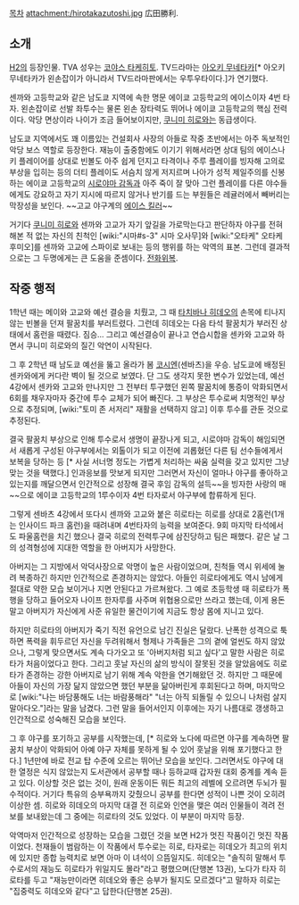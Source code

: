 [[목차]]
attachment:/hirotakazutoshi.jpg
広田勝利. 
== 소개 ==
[[H2]]의 등장인물. TVA 성우는 [[코야스 타케히토]]. TV드라마는 [[아오키 무네타카]][* 아오키 무네타카가 왼손잡이가 아니라서 TV드라마판에서는 우투우타이다.]가 연기했다.

센까와 고등학교와 같은 남도쿄 지역에 속한 명문 에이쿄 고등학교의 에이스이자 4번 타자. 왼손잡이로 선발 좌투수는 물론 왼손 장타력도 뛰어나 에이쿄 고등학교의 핵심 전력이다. 악당 면상이라 나이가 조금 들어보이지만, [[쿠니미 히로]]와는 동급생이다.

남도쿄 지역에서도 꽤 이름있는 건설회사 사장의 아들로 작중 초반에서는 아주 독보적인 악당 보스 역할로 등장한다. 재능이 출중함에도 이기기 위해서라면 상대 팀의 에이스나 키 플레이어를 상대로 빈볼도 아주 쉽게 던지고 타격이나 주루 플레이를 빙자해 고의로 부상을 입히는 등의 더티 플레이도 서슴치 않게 저지르며 나아가 성적 제일주의를 신봉하는 에이쿄 고등학교의 [[시로야마 감독]]과 아주 죽이 잘 맞아 그런 플레이를 다른 야수들에게도 강요하고 자기 지시에 따르지 않거나 반기를 드는 부원들은 레귤러에서 빼버리는 막장성을 보인다. ~~고교 야구계의 [[에이스 킬러]]~~        

거기다 [[쿠니미 히로]]와 센까와 고교가 자기 앞길을 가로막는다고 판단하자 야구를 전혀 해본 적 없는 자신의 친척인 [wiki:"시마#s-3" 시마 오사무]와 [wiki:"오타케" 오타케 후미오]를 센까와 고교에 스파이로 보내는 등의 행위를 하는 악역의 표본. 그런데 결과적으로는 그 두명에게는 큰 도움을 준셈이다. [[전화위복]]. 

== 작중 행적 ==
1학년 때는 메이와 고교와 예선 결승을 치뤘고, 그 때 [[타치바나 히데오]]의 손목에 티나지 않는 빈볼을 던져 팔꿈치를 부러트렸다. 그런데 히데오는 다음 타석 팔꿈치가 부러진 상태에서 홈런을 때렸다. 짐승... 그리고 예선결승이 끝나고 연습시합을 센카와 고교와 하면서 쿠니미 히로와의 질긴 악연이 시작된다. 

그 후 2학년 때 남도쿄 예선을 뚫고 올라가 봄 [[코시엔]](센바츠)을 우승. 남도쿄에 배정된 센카와에게 커다란 벽이 될 것으로 보였다. 단 그도 생각지 못한 변수가 있었는데, 예선 4강에서 센카와 고교와 만나지만 그 전부터 투구했던 왼쪽 팔꿈치에 통증이 악화되면서 6회를 채우자마자 중간에 투수 교체가 되어 빠진다. 그 부상은 투수로써 치명적인 부상으로 추정되며, [wiki:"토미 존 서저리" 재활을 선택하지 않고] 이후 투수를 관둔 것으로 추정된다.

결국 팔꿈치 부상으로 인해 투수로서 생명이 끝장나게 되고, 시로야마 감독이 해임되면서 새롭게 구성된 야구부에서는 외톨이가 되고 이전에 괴롭혔던 다른 팀 선수들에게서 보복을 당하는 등 [* 사실 서너명 정도는 가볍게 처리하는 싸움 실력을 갖고 있지만 그냥 맞는 것을 택했다.] 인과응보를 맛보게 되지만 그러면서 자신이 얼마나 야구를 좋아하고 있는지를 깨달으면서 인간적으로 성장해 결국 후임 감독의 설득~~을 빙자한 사랑의 매~~으로 에이쿄 고등학교의 1루수이자 4번 타자로서 야구부에 합류하게 된다.

그렇게 센바츠 4강에서 또다시 센까와 고교와 붙은 히로타는 히로를 상대로 2홈런(1개는 인사이드 파크 홈런)을 때려내며 4번타자의 능력을 보여준다. 9회 마지막 타석에서도 파울홈런을 치긴 했으나 결국 히로의 전력투구에 삼진당하고 팀은 패했다. 같은 날 그의 성격형성에 지대한 역할을 한 아버지가 사망한다. 

아버지는 그 지방에서 악덕사장으로 악명이 높은 사람이었으며, 친척들 역시 위세에 눌려 복종하긴 하지만 인간적으로 존경하지는 않았다. 아들인 히로타에게도 역시 남에게 절대로 약한 모습 보이거나 지면 안된다고 가르쳐왔다. 그 예로 초등학생 때 히로타가 폭행을 당하고 들어오자 나이프 한자루를 사주며 위협용으로만 쓰라고 했는데, 이게 용돈 말고 아버지가 자신에게 사준 유일한 물건이기에 지금도 항상 몸에 지니고 있다. 

하지만 히로타의 아버지가 죽기 직전 유언으로 남긴 진실은 달랐다. 난폭한 성격으로 툭하면 폭력을 휘두르던 자신을 두려워해서 형제나 가족들은 그의 곁에 얼씬도 하지 않았으나, 그렇게 맞으면서도 계속 다가오고 또 '아버지처럼 되고 싶다'고 말한 사람은 히로타가 처음이었다고 한다. 그리고 훗날 자신의 삶의 방식이 잘못된 것을 알았음에도 히로타가 존경하는 강한 아버지로 남기 위해 계속 악한을 연기해왔던 것. 하지만 그 때문에 아들이 자신의 가장 닮지 않았으면 했던 부분을 닮아버린게 후회된다고 하며, 마지막으로 [wiki:"나는 바담풍해도 너는 바람풍해라" "너는 아직 되돌릴 수 있으니 나처럼 살지 말아다오."]라는 말을 남겼다. 그런 말을 들어서인지 이후에는 자기 나름대로 갱생하고 인간적으로 성숙해진 모습을 보인다. 

그 후 야구를 포기하고 공부를 시작했는데, [* 히로와 노다에 따르면 야구를 계속하면 팔꿈치 부상이 악화되어 아예 야구 자체를 못하게 될 수 있어 훗날을 위해 포기했다고 한다.] 1년만에 바로 전교 탑 수준에 오르는 뛰어난 모습을 보인다. 그러면서도 야구에 대한 열정은 식지 않았는지 도서관에서 공부할 때나 등하교때 갑자원 대회 중계를 계속 듣고 있다. 이상할 것은 없는 것이, 원래 운동이든 뭐든 최고의 레벨에 오르려면 두뇌가 필수적이다. 거기다 특유의 승부욕까지 갖췄으니 공부를 한다면 성적이 나쁜 것이 오히려 이상한 셈. 히로와 히데오의 마지막 대결 전 히로와 인연을 맺은 여러 인물들이 격려 전보를 보내왔는데 그 중에는 히로타의 것도 있었다. 이 부분이 마지막 등장.

악역마저 인간적으로 성장하는 모습을 그렸던 것을 보면 H2가 멋진 작품이긴 멋진 작품이었다. 천재들이 범람하는 이 작품에서 투수로는 히로, 타자로는 히데오가 최고의 위치에 있지만 종합 능력치로 보면 아마 이 녀석이 으뜸일지도. 히데오는 "솔직히 말해서 투수로서의 재능도 히로타가 위일지도 몰라"라고 평했으며(단행본 13권), 노다가 타자 히로타를 두고 "재능만이라면 히데오와 좋은 승부가 될지도 모르겠다"고 말하자 히로는 "집중력도 히데오와 같다"고 답한다(단행본 25권).  
